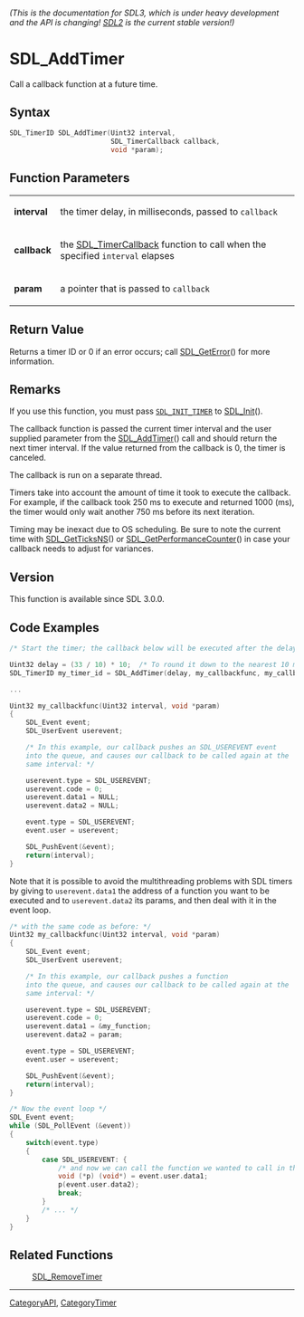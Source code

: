 ====== (This is the documentation for SDL3, which is under heavy development and the API is changing! [https://wiki.libsdl.org/SDL2/ SDL2] is the current stable version!) ======
= SDL_AddTimer =

Call a callback function at a future time.

== Syntax ==

<syntaxhighlight lang='c'>
SDL_TimerID SDL_AddTimer(Uint32 interval,
                         SDL_TimerCallback callback,
                         void *param);
</syntaxhighlight>

== Function Parameters ==

{|
|'''interval'''
|the timer delay, in milliseconds, passed to <code>callback</code>
|-
|'''callback'''
|the [[SDL_TimerCallback]] function to call when the specified <code>interval</code> elapses
|-
|'''param'''
|a pointer that is passed to <code>callback</code>
|}

== Return Value ==

Returns a timer ID or 0 if an error occurs; call [[SDL_GetError]]() for
more information.

== Remarks ==

If you use this function, you must pass <code>[[SDL_INIT_TIMER]]</code> to
[[SDL_Init]]().

The callback function is passed the current timer interval and the user
supplied parameter from the [[SDL_AddTimer]]() call and should return the
next timer interval. If the value returned from the callback is 0, the
timer is canceled.

The callback is run on a separate thread.

Timers take into account the amount of time it took to execute the
callback. For example, if the callback took 250 ms to execute and returned
1000 (ms), the timer would only wait another 750 ms before its next
iteration.

Timing may be inexact due to OS scheduling. Be sure to note the current
time with [[SDL_GetTicksNS]]() or [[SDL_GetPerformanceCounter]]() in case
your callback needs to adjust for variances.

== Version ==

This function is available since SDL 3.0.0.

== Code Examples ==

<syntaxhighlight lang='c++'>
/* Start the timer; the callback below will be executed after the delay */

Uint32 delay = (33 / 10) * 10;  /* To round it down to the nearest 10 ms */
SDL_TimerID my_timer_id = SDL_AddTimer(delay, my_callbackfunc, my_callback_param);

...

Uint32 my_callbackfunc(Uint32 interval, void *param)
{
    SDL_Event event;
    SDL_UserEvent userevent;

    /* In this example, our callback pushes an SDL_USEREVENT event
    into the queue, and causes our callback to be called again at the
    same interval: */

    userevent.type = SDL_USEREVENT;
    userevent.code = 0;
    userevent.data1 = NULL;
    userevent.data2 = NULL;

    event.type = SDL_USEREVENT;
    event.user = userevent;

    SDL_PushEvent(&event);
    return(interval);
}
</syntaxhighlight>
Note that it is possible to avoid the multithreading problems with SDL timers by giving to <code>userevent.data1</code> the address of a function you want to be executed and to <code>userevent.data2</code> its params, and then deal with it in the event loop.
<syntaxhighlight lang='c++'>
/* with the same code as before: */
Uint32 my_callbackfunc(Uint32 interval, void *param)
{
    SDL_Event event;
    SDL_UserEvent userevent;

    /* In this example, our callback pushes a function
    into the queue, and causes our callback to be called again at the
    same interval: */

    userevent.type = SDL_USEREVENT;
    userevent.code = 0;
    userevent.data1 = &my_function;
    userevent.data2 = param;

    event.type = SDL_USEREVENT;
    event.user = userevent;

    SDL_PushEvent(&event);
    return(interval);
}

/* Now the event loop */
SDL_Event event;
while (SDL_PollEvent (&event))
{
    switch(event.type)
    {
        case SDL_USEREVENT: {
            /* and now we can call the function we wanted to call in the timer but couldn't because of the multithreading problems */
            void (*p) (void*) = event.user.data1;
            p(event.user.data2);
            break;
        }
        /* ... */
    }
}
</syntaxhighlight>

== Related Functions ==

:[[SDL_RemoveTimer]]

----
[[CategoryAPI]], [[CategoryTimer]]


